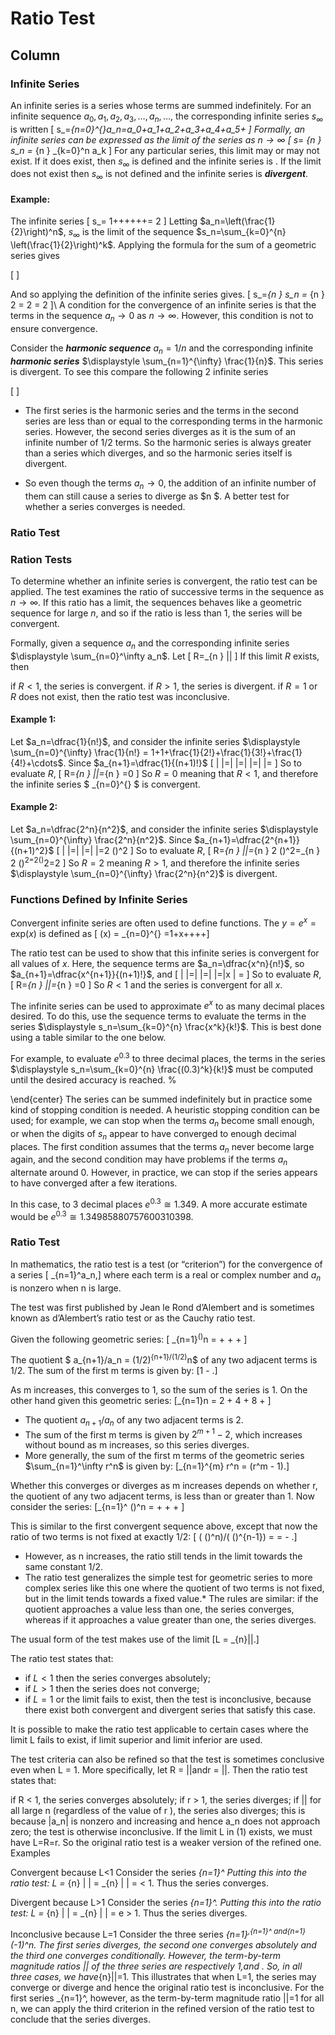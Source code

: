 
Ratio Test {data-navmenu="Ratio Tests"}
=====================================

Column {.tabset}
----------------------------------



### Infinite Series

An infinite series is a series whose terms are summed indefinitely. For an infinite sequence $a_0,a_1,a_2,a_3,\ldots,a_n,\ldots$, the corresponding infinite series $s_\infty$ is written
\[
  s_\infty=\sum_{n=0}^{\infty}a_n=a_0+a_1+a_2+a_3+a_4+a_5+\cdots
\]
Formally, an infinite series can be expressed as the limit of the series as $n\to \infty$
\[
  s_\infty = \lim_{n \to \infty} s_n = \lim_{n \to \infty} \sum_{k=0}^n a_k 
\]
For any particular series, this limit may or may not exist. If it does exist, then $s_\infty$ is defined and the infinite series is \emph{convergent}. If the limit does not exist then $s_\infty$ is not defined and the infinite series is ***divergent***.


#### Example:

The infinite series
\[
  s_\infty = 1+\frac{1}{2}+\frac{1}{4}+\frac{1}{8}+\frac{1}{16}+\frac{1}{32}+\cdots = 2
\]
Letting $a_n=\left(\frac{1}{2}\right)^n$, $s_\infty$ is the limit of the sequence $s_n=\sum_{k=0}^{n} \left(\frac{1}{2}\right)^k$. Applying the formula for the sum of a geometric series gives 

\[
\begin{align*}
  s_n = \sum_{k=0}^{n} \frac{1}{2^k} = \frac{1- \left( \frac{1}{2} \right)^{n+1} }{1-\frac{1}{2}} = 2 \left[ 1-\frac{1}{2^{n+1}} \right]
\end{align*}
\]

And so applying the definition of the infinite series gives.
\[
  s_\infty=\lim_{n \to \infty} s_n = \lim_{n \to \infty} 2 \left[ 1- \frac{1}{2^{n+1}} \right]= 2 \left[ 1-0 \right] = 2
\]\\
A \emph{necessary} condition for the convergence of an infinite series is that the terms in the sequence $a_n \to 0$ as $n \to \infty$. However, this condition is not \emph{sufficient} to ensure convergence.
<p>
Consider the ***harmonic sequence*** $a_n=1/n$ and the corresponding infinite ***harmonic series*** $\displaystyle \sum_{n=1}^{\infty} \frac{1}{n}$. This series is divergent. To see this compare the following $2$ infinite series

\[\begin{align*}
  &1+\frac{1}{2}+\frac{1}{3}+\frac{1}{4}+\frac{1}{5}+\frac{1}{6}+\frac{1}{7}+\frac{1}{8}+\frac{1}{9}+\cdots+\frac{1}{16}+\frac{1}{17}\cdots\\
  >&1+\frac{1}{2}+\frac{1}{4}+\frac{1}{4}+\frac{1}{8}+\frac{1}{8}+\frac{1}{8}+\frac{1}{8}+\frac{1}{16}+\cdots+\frac{1}{16}+\frac{1}{32}\cdots\\
  = & 1+\frac{1}{2}+\frac{1}{2}+\frac{1}{2}+\frac{1}{2}+\frac{1}{2}+\cdots
\end{align*}
\]

* The first series is the harmonic series and the terms in the second series are less than or equal to the corresponding terms in the harmonic series. However, the second series diverges as it is the sum of an infinite number of $1/2$ terms. So the harmonic series is always greater than a series which diverges, and so the harmonic series itself is divergent.

* So even though the terms $a_n \to 0$, the addition of an infinite number of them can still cause a series to diverge as $n \to \infty $. A better test for whether a series converges is needed.

### Ratio Test
<h3>Ration Tests</h3>
To determine whether an infinite series is convergent, the ratio test can be applied. The test examines the ratio of successive terms in the sequence as $n \to \infty$. If this ratio has a limit, the sequences behaves like a geometric sequence for large $n$, and so if the ratio is less than $1$, the series will be convergent.

Formally, given a sequence $a_n$ and the corresponding infinite series $\displaystyle \sum_{n=0}^\infty a_n$. Let
\[
  R=\lim_{n \to \infty} \left|\frac{a_{n+1}}{a_n}\right|
\]
If this limit $R$ exists, then


\item if $R<1$, the series is convergent.
\item if $R>1$, the series is divergent.
\item if $R=1$ or $R$ does not exist, then the ratio test was inconclusive.
<p>
#### Example 1:
Let $a_n=\dfrac{1}{n!}$, and consider the infinite series $\displaystyle \sum_{n=0}^{\infty} \frac{1}{n!} = 1+1+\frac{1}{2!}+\frac{1}{3!}+\frac{1}{4!}+\cdots$. Since $a_{n+1}=\dfrac{1}{(n+1)!}$
\[
  \left| \frac{a_{n+1}}{a_n}\right|=\left| \frac{1}{(n+1)!}\cdot \frac{n!}{1}\right|=\left| \frac{n!}{(n+1)!}\right|=\left| \frac{1}{n+1}\right|=\frac{1}{n+1}
\]
So to evaluate $R$,
\[
  R=\lim_{n \to \infty} \left|\frac{a_{n+1}}{a_n}\right|=\lim_{n \to \infty} \frac{1}{n+1}=0
\]
So $R=0$ meaning that $R<1$, and therefore the infinite series $ \sum_{n=0}^{\infty} \frac{1}{n!}$ is convergent.

<p>
#### Example 2:
Let $a_n=\dfrac{2^n}{n^2}$, and consider the infinite series $\displaystyle \sum_{n=0}^{\infty} \frac{2^n}{n^2}$. Since $a_{n+1}=\dfrac{2^{n+1}}{(n+1)^2}$
\[
  \left| \frac{a_{n+1}}{a_n}\right|=\left| \frac{2^{n+1}}{(n+1)^2}\cdot \frac{n^2}{2^n}\right|=\left| \frac{2^{n+1}}{2^n}\cdot\frac{n^2}{(n+1)^2}\right|=2 \left(\frac{n}{n+1}\right)^2
\]
So to evaluate $R$,
\[
  R=\lim_{n \to \infty} \left|\frac{a_{n+1}}{a_n}\right|=\lim_{n \to \infty} 2 \left(\frac{n}{n+1}\right)^2=\lim_{n \to \infty} 2 \left(\frac{1}{1+\frac{1}{n}}\right)^2=2\left(\frac{1}{1+0}\right)^2=2
\]
So $R=2$ meaning $R>1$, and therefore the infinite series $\displaystyle \sum_{n=0}^{\infty} \frac{2^n}{n^2}$ is divergent.

### Functions Defined by Infinite Series 

Convergent infinite series are often used to define functions. The \emph{exponential function} $y=e^x=\text{exp}(x)$ is defined as
\[  \text{exp}(x) = \sum_{n=0}^{\infty} \frac{x^n}{n!}=1+x+\frac{x^2}{2!}+\frac{x^3}{3!}+\frac{x^4}{4!}+\cdots\]

The ratio test can be used to show that this infinite series is convergent for all values of $x$. Here, the sequence terms are $a_n=\dfrac{x^n}{n!}$, so $a_{n+1}=\dfrac{x^{n+1}}{(n+1)!}$, and
\[
  \left| \frac{a_{n+1}}{a_n}\right|=\left| \frac{x^{n+1}}{(n+1)!}\cdot \frac{n!}{x^n}\right|=\left| \frac{x^{n+1}}{x^n}\cdot\frac{n!}{(n+1)!}\right|=\left|x \frac{1}{n+1}\right| = \frac{|x|}{n+1}
\]
So to evaluate $R$,
\[
  R=\lim_{n \to \infty} \left|\frac{a_{n+1}}{a_n}\right|=\lim_{n \to \infty} \frac{|x|}{n+1}=0
\]
So $R<1$ and the series is convergent for all $x$.

The infinite series can be used to approximate $e^x$ to as many decimal places desired. To do this, use the sequence terms to evaluate the terms in the series $\displaystyle s_n=\sum_{k=0}^{n} \frac{x^k}{k!}$. This is best done using a table similar to the one below.

For example, to evaluate $e^{0.3}$ to three decimal places\footnote{below the decimal point}, the terms in the series $\displaystyle s_n=\sum_{k=0}^{n} \frac{(0.3)^k}{k!}$ must be computed until the desired accuracy is reached.
%\begin{tabular}{|l|c|c:c:c:c:c:c:c:c:c:c:c|c|c:c:c:c:c:c:c:c:c:c:c|}\hline
\begin{center}
  
\begin{tabular}{|l|c|p{0.1em}p{0.1em}p{0.1em}p{0.1em}p{0.1em}p{0.1em}p{0.1em}p{0.1em}p{0.1em}p{0.1em}p{0.1em}|c|p{0.1em}p{0.1em}p{0.1em}p{0.1em}p{0.1em}p{0.1em}p{0.1em}p{0.1em}p{0.1em}p{0.1em}p{0.1em}|}\hline
$n$ & \ & \multicolumn{11}{c|}{$a_n$} & \ & \multicolumn{11}{c|}{$s_n$} \\\hline
$0$ & \ &
$1$ & $\cdot$ & $0$ &  &  &  &  &  &  &  &  & \ &
$1$ & $\cdot$ & $0$ &  &  &  &  &  &  &  &  \\ \hline
$1$ & \ &
$0$ & $\cdot$ & $3$ &  &  &  &  &  &  &  &  & \ &
$1$ & $\cdot$ & $3$ &  &  &  &  &  &  &  &  \\ \hline
$2$ & \ &
$0$ & $\cdot$ & $0$ & $4$ & $5$ &  &  &  &  &  &  & \ &
$1$ & $\cdot$ & $3$ & $4$ & $5$ &  &  &  &  &  &  \\ \hline
$3$ & \ &
$0$ & $\cdot$ & $0$ & $0$ & $4$ & $5$ &  &  &  &  &  & \ &
$1$ & $\cdot$ & $3$ & $4$ & $9$ & $5$ &  &  &  &  &  \\ \hline
$4$ & \ &
$0$ & $\cdot$ & $0$ & $0$ & $0$ & $3$ & $3$ & $7$ & $5$ &  &  & \ &
$1$ & $\cdot$ & $3$ & $4$ & $9$ & $8$ & $3$ & $7$ & $5$ &  &  \\ \hline
$5$ & \ &
$0$ & $\cdot$ & $0$ & $0$ & $0$ & $0$ & $2$ & $0$ & $2$ & $5$ &  & \ &
$1$ & $\cdot$ & $3$ & $4$ & $9$ & $8$ & $5$ & $7$ & $7$ & $5$ &  \\ \hline
\end{tabular}
\end{center}
The series can be summed indefinitely but in practice some kind of stopping condition is needed. A heuristic stopping condition can be used; for example, we can stop when the terms $a_n$ become small enough, or when the digits of $s_n$ appear to have converged to enough decimal places. The first condition assumes that the terms $a_n$ never become large again, and the second condition may have problems if the terms $a_n$ alternate around $0$. However, in practice, we can stop if the series appears to have converged after a few iterations.

In this case, to $3$ decimal places $e^{0.3} \cong 1.349$. A more accurate estimate would be $e^{0.3}\cong 1.34985880757600310398$.

### Ratio Test
In mathematics, the ratio test is a test (or "criterion") for the convergence of a series 
\[ \sum_{n=1}^\infty a_n,\] where each term is a real or complex number and $a_n$ is nonzero when n is large. 

The test was first published by Jean le Rond d'Alembert and is sometimes known as d'Alembert's ratio test or as the Cauchy ratio test.
<p>


\frametitle{Motivation}
Given the following geometric series:
\[ \sum_{n=1}^\infty \left(\frac{1}{2}\right)^n = \frac{1}{2} + \frac{1}{4} + \frac{1}{8} + \cdots\]

The quotient $ a_{n+1}/a_n = (1/2)^{n+1}/(1/2)^n$ of any two adjacent terms is 1/2. 
The sum of the first m terms is given by:
\[1 - \frac{1}{2^m}.\]
<p>


As m increases, this converges to 1, so the sum of the series is 1. On the other hand given this geometric series:
\[\sum_{n=1}^\infty 2^n = 2 + 4 + 8 + \cdots\]

<p>



* The quotient $a_{n+1}/a_n$ of any two adjacent terms is 2. 
* The sum of the first m terms is given by
$2^{m+1} - 2$,
which increases without bound as m increases, so this series diverges. 
* More generally, the sum of the first m terms of the geometric series $\sum_{n=1}^\infty r^n$ is given by:
\[\sum_{n=1}^{m} r^n = \frac{r}{r-1} (r^m - 1).\]

<p>


Whether this converges or diverges as m increases depends on whether r, the quotient of any two adjacent terms, is 
less than or greater than 1. Now consider the series:
\[\sum_{n=1}^\infty \frac{n+1}{n} \left(\frac{1}{2}\right)^n = \frac{2}{1} \cdot \frac{1}{2} + \frac{3}{2} \cdot \frac{1}{4} + \frac{4}{3} \cdot \frac{1}{8} + \cdots\]
<p>


This is similar to the first convergent sequence above, except that now the ratio of two terms is not fixed at exactly 1/2:
\[ \left(\frac{n+1}{n} \left(\frac{1}{2}\right)^n\right)/\left(\frac{n}{n-1} \left(\frac{1}{2}\right)^{n-1}\right) = \frac{n^2-1}{2n^2} = \frac{1}{2} - \frac{1}{2n^2}.\]

<p>



* However, as n increases, the ratio still tends in the limit towards the same constant 1/2. 
* The ratio test generalizes the simple test for geometric series to more 
complex series like this one where the quotient of two terms is not fixed, but in the limit tends towards a fixed value.* The rules are similar: if the quotient approaches a value less than one, the series converges, whereas if it approaches a value greater than one, the series diverges.

<p>


\frametitle{The Ratio Test}
The usual form of the test makes use of the limit
\[L = \lim_{n\rightarrow\infty}\left|\frac{a_{n+1}}{a_n}\right|.\]

<p>




The ratio test states that:

* if $L < 1$ then the series converges absolutely;
* if $L > 1$ then the series does not converge;
* if $L = 1$ or the limit fails to exist, then the test is inconclusive, because there exist both convergent and divergent series that satisfy this case.

<p>



It is possible to make the ratio test applicable to certain cases where the limit L fails to exist, 
if limit superior and limit inferior are used. 

The test criteria can also be refined so that the test is sometimes conclusive even when L = 1. More specifically, let
R = \lim\sup \left|\frac{a_{n+1}}{a_n}\right|andr = \lim\inf \left|\frac{a_{n+1}}{a_n}\right|.
Then the ratio test states that:

if R < 1, the series converges absolutely;
if r > 1, the series diverges;
if \left|\frac{a_{n+1}}{a_n}\right|\ge 1 for all large n (regardless of the value of r ), the series also diverges; this is because |a_n| is nonzero and increasing and hence a_n does not approach zero;
the test is otherwise inconclusive.
If the limit L in (1) exists, we must have L=R=r. So the original ratio test is a weaker version of the refined one.
Examples
<p>


Convergent because L<1
Consider the series
\sum_{n=1}^\infty\frac{n}{e^n}
Putting this into the ratio test:
L = \lim_{n\to\infty} \left| \frac{a_{n+1}}{a_n} \right|
= \lim_{n\to\infty} \left| \frac{\frac{n+1}{e^{n+1}}}{\frac{n}{e^n}}\right|
= \frac{1}{e} < 1.
Thus the series converges.
<p>


Divergent because L>1
Consider the series
\sum_{n=1}^\infty\frac{e^n}{n}.
Putting this into the ratio test:
L
= \lim_{n\to\infty} \left| \frac{a_{n+1}}{a_n} \right|
= \lim_{n\to\infty} \left| \frac{\frac{e^{n+1}}{n+1}}{\frac{e^n}{n}} \right|
= e > 1.
Thus the series diverges.
<p>


Inconclusive because L=1
Consider the three series
\sum_{n=1}^\infty 1,\sum_{n=1}^\infty \frac{1}{n^2}   and\sum_{n=1}^\infty (-1)^n\frac{1}{n}.
The first series diverges, the second one converges absolutely and the third one converges conditionally. However, the term-by-term magnitude ratios \left|\frac{a_{n+1}}{a_n}\right| of the three series are respectively 1,\frac{n^2}{(n+1)^2}and \frac{n}{n+1}. So, in all three cases, we have\lim_{n\rightarrow\infty}\left|\frac{a_{n+1}}{a_n}\right|=1. This illustrates that when L=1, the series may converge or diverge and hence the original ratio test is inconclusive. For the first series \sum_{n=1}^\infty 1, however, as the term-by-term magnitude ratio \left|\frac{a_{n+1}}{a_n}\right|=1 for all n, we can apply the third criterion in the refined version of the ratio test to conclude that the series diverges.
<p>




